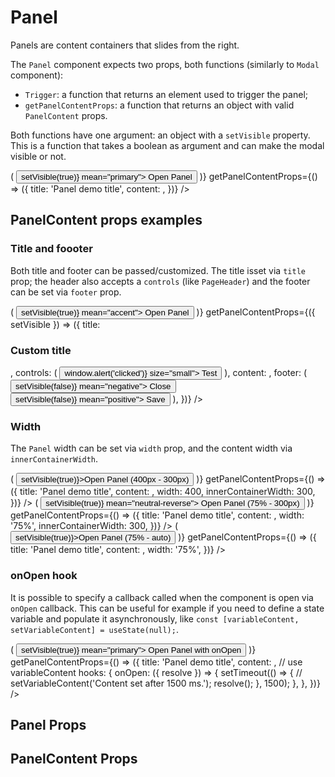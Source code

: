 

<Meta title="Components/Panel" component={Panel} />

# Panel

Panels are content containers that slides from the right.

The `Panel` component expects two props, both functions (similarly to `Modal` component):

-   `Trigger`: a function that returns an element used to trigger the panel;
-   `getPanelContentProps`: a function that returns an object with valid `PanelContent` props.

Both functions have one argument: an object with a `setVisible` property.
This is a function that takes a boolean as argument and can make the modal visible or not.

<Canvas>
    <Story name="Default">
        <Panel
            Trigger={({ setVisible }) => (
                <Button onClick={() => setVisible(true)} mean="primary">
                    Open Panel
                </Button>
            )}
            getPanelContentProps={() => ({
                title: 'Panel demo title',
                content: <Lorem paragraphs={3} />,
            })}
        />
    </Story>
</Canvas>

## PanelContent props examples

### Title and foooter

Both title and footer can be passed/customized. The title isset via `title` prop;
the header also accepts a `controls` (like `PageHeader`) and the footer can be set
via `footer` prop.

<Canvas>
    <Story name="Title and Footer">
        <Panel
            Trigger={({ setVisible }) => (
                <Button onClick={() => setVisible(true)} mean="accent">
                    Open Panel
                </Button>
            )}
            getPanelContentProps={({ setVisible }) => ({
                title: <h3 className="color-accent">Custom title</h3>,
                controls: (
                    <Button onClick={() => window.alert('clicked')} size="small">
                        Test
                    </Button>
                ),
                content: <Lorem paragraphs={3} />,
                footer: (
                    <Fragment>
                        <Button onClick={() => setVisible(false)} mean="negative">
                            Close
                        </Button>
                        <Button onClick={() => setVisible(false)} mean="positive">
                            Save
                        </Button>
                    </Fragment>
                ),
            })}
        />
    </Story>
</Canvas>

### Width

The `Panel` width can be set via `width` prop, and the content width via `innerContainerWidth`.

<Canvas>
    <Story name="Width">
        <Panel
            Trigger={({ setVisible }) => (
                <Button onClick={() => setVisible(true)}>Open Panel (400px - 300px)</Button>
            )}
            getPanelContentProps={() => ({
                title: 'Panel demo title',
                content: <Lorem paragraphs={3} />,
                width: 400,
                innerContainerWidth: 300,
            })}
        />
        <Panel
            Trigger={({ setVisible }) => (
                <Button onClick={() => setVisible(true)} mean="neutral-reverse">
                    Open Panel (75% - 300px)
                </Button>
            )}
            getPanelContentProps={() => ({
                title: 'Panel demo title',
                content: <Lorem paragraphs={3} />,
                width: '75%',
                innerContainerWidth: 300,
            })}
        />
        <Panel
            Trigger={({ setVisible }) => (
                <Button onClick={() => setVisible(true)}>Open Panel (75% - auto)</Button>
            )}
            getPanelContentProps={() => ({
                title: 'Panel demo title',
                content: <Lorem paragraphs={3} />,
                width: '75%',
            })}
        />
    </Story>
</Canvas>

### onOpen hook

It is possible to specify a callback called when the component is open via `onOpen` callback.
This can be useful for example if you need to define a state variable and populate it asynchronously,
like `const [variableContent, setVariableContent] = useState(null);`.

<Canvas>
    <Story name="onOpen hook">
        <Panel
            Trigger={({ setVisible }) => (
                <Button onClick={() => setVisible(true)} mean="primary">
                    Open Panel with onOpen
                </Button>
            )}
            getPanelContentProps={() => ({
                title: 'Panel demo title',
                content: <Lorem paragraphs={3} />, // use variableContent
                hooks: {
                    onOpen: ({ resolve }) => {
                        setTimeout(() => {
                            // setVariableContent('Content set after 1500 ms.');
                            resolve();
                        }, 1500);
                    },
                },
            })}
        />
    </Story>
</Canvas>

## Panel Props

<ArgsTable of={Panel} />

## PanelContent Props

<ArgsTable of={PanelContentProps} />
